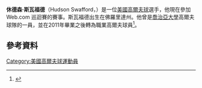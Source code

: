 '''休德森·斯瓦福德'''（Hudson Swafford，{{bd|1987年|9月9日}}）是一位[[美國|美國]][[高爾夫球|高爾夫球]]選手，他現在參加Web.com 巡迴賽的賽事。斯瓦福德出生在佛羅里達州。他曾是[[喬治亞大學|喬治亞大學]]高爾夫球隊的一員，並在2011年畢業之後轉為職業高爾夫球員<ref>{{Cite web |url=http://blogs.ajc.com/uga-sports-blog/2012/05/06/uga-grad-hudson-swafford-holes-out-on-18-to-shoot-62-and-win-stadion/ |title=UGA grad Hudson Swafford holes out on 18 to shoot 62 and win Stadion |accessdate=2016-02-02 |archive-date=2012-05-10 |archive-url=https://web.archive.org/web/20120510063438/http://blogs.ajc.com/uga-sports-blog/2012/05/06/uga-grad-hudson-swafford-holes-out-on-18-to-shoot-62-and-win-stadion/ |dead-url=no }}</ref>。
==參考資料==
{{reflist}}
[[Category:美國高爾夫球運動員|Category:美國高爾夫球運動員]]